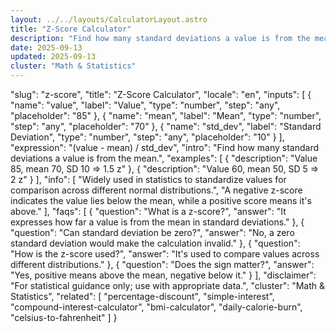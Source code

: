 ```yaml
---
layout: ../../layouts/CalculatorLayout.astro
title: "Z-Score Calculator"
description: "Find how many standard deviations a value is from the mean."
date: 2025-09-13
updated: 2025-09-13
cluster: "Math & Statistics"
---
```


  "slug": "z-score",
  "title": "Z-Score Calculator",
  "locale": "en",
  "inputs": [
    {
      "name": "value",
      "label": "Value",
      "type": "number",
      "step": "any",
      "placeholder": "85"
    },
    {
      "name": "mean",
      "label": "Mean",
      "type": "number",
      "step": "any",
      "placeholder": "70"
    },
    {
      "name": "std_dev",
      "label": "Standard Deviation",
      "type": "number",
      "step": "any",
      "placeholder": "10"
    }
  ],
  "expression": "(value - mean) / std_dev",
  "intro": "Find how many standard deviations a value is from the mean.",
  "examples": [
    {
      "description": "Value 85, mean 70, SD 10 ⇒ 1.5 z"
    },
    {
      "description": "Value 60, mean 50, SD 5 ⇒ 2 z"
    }
  ],
  "info": [
    "Widely used in statistics to standardize values for comparison across different normal distributions.",
    "A negative z-score indicates the value lies below the mean, while a positive score means it's above."
  ],
  "faqs": [
    {
      "question": "What is a z-score?",
      "answer": "It expresses how far a value is from the mean in standard deviations."
    },
    {
      "question": "Can standard deviation be zero?",
      "answer": "No, a zero standard deviation would make the calculation invalid."
    },
    {
      "question": "How is the z-score used?",
      "answer": "It's used to compare values across different distributions."
    },
    {
      "question": "Does the sign matter?",
      "answer": "Yes, positive means above the mean, negative below it."
    }
  ],
  "disclaimer": "For statistical guidance only; use with appropriate data.",
  "cluster": "Math & Statistics",
  "related": [
    "percentage-discount",
    "simple-interest",
    "compound-interest-calculator",
    "bmi-calculator",
    "daily-calorie-burn",
    "celsius-to-fahrenheit"
  ]
}

<Calculator schema={schema} />
